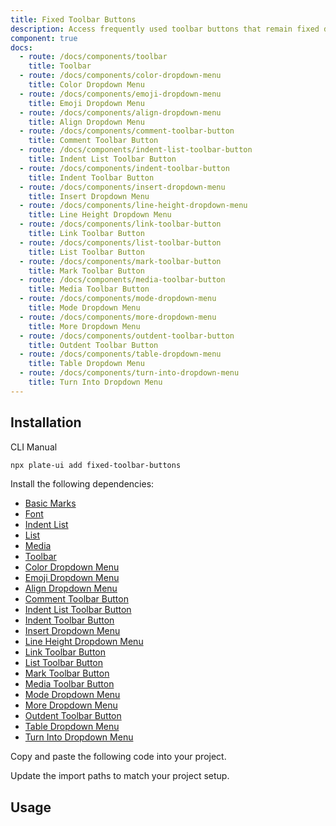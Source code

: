 ```yaml
---
title: Fixed Toolbar Buttons
description: Access frequently used toolbar buttons that remain fixed during scrolling.
component: true
docs:
  - route: /docs/components/toolbar
    title: Toolbar
  - route: /docs/components/color-dropdown-menu
    title: Color Dropdown Menu
  - route: /docs/components/emoji-dropdown-menu
    title: Emoji Dropdown Menu
  - route: /docs/components/align-dropdown-menu
    title: Align Dropdown Menu
  - route: /docs/components/comment-toolbar-button
    title: Comment Toolbar Button
  - route: /docs/components/indent-list-toolbar-button
    title: Indent List Toolbar Button
  - route: /docs/components/indent-toolbar-button
    title: Indent Toolbar Button
  - route: /docs/components/insert-dropdown-menu
    title: Insert Dropdown Menu
  - route: /docs/components/line-height-dropdown-menu
    title: Line Height Dropdown Menu
  - route: /docs/components/link-toolbar-button
    title: Link Toolbar Button
  - route: /docs/components/list-toolbar-button
    title: List Toolbar Button
  - route: /docs/components/mark-toolbar-button
    title: Mark Toolbar Button
  - route: /docs/components/media-toolbar-button
    title: Media Toolbar Button
  - route: /docs/components/mode-dropdown-menu
    title: Mode Dropdown Menu
  - route: /docs/components/more-dropdown-menu
    title: More Dropdown Menu
  - route: /docs/components/outdent-toolbar-button
    title: Outdent Toolbar Button
  - route: /docs/components/table-dropdown-menu
    title: Table Dropdown Menu
  - route: /docs/components/turn-into-dropdown-menu
    title: Turn Into Dropdown Menu
---
```


<ComponentPreview name="playground-demo" id="basicnodes" />

## Installation

<Tabs defaultValue="cli">

<TabsList>
<TabsTrigger value="cli">CLI</TabsTrigger>
<TabsTrigger value="manual">Manual</TabsTrigger>
</TabsList>
<TabsContent value="cli">

```bash
npx plate-ui add fixed-toolbar-buttons
```

</TabsContent>

<TabsContent value="manual">

<Steps>

<Step>

Install the following dependencies:

- [Basic Marks](/docs/basic-marks)
- [Font](/docs/font)
- [Indent List](/docs/indent-list)
- [List](/docs/list)
- [Media](/docs/media)
- [Toolbar](/docs/components/toolbar)
- [Color Dropdown Menu](/docs/components/color-dropdown-menu)
- [Emoji Dropdown Menu](/docs/components/emoji-dropdown-menu)
- [Align Dropdown Menu](/docs/components/align-dropdown-menu)
- [Comment Toolbar Button](/docs/components/comment-toolbar-button)
- [Indent List Toolbar Button](/docs/components/indent-list-toolbar-button)
- [Indent Toolbar Button](/docs/components/indent-toolbar-button)
- [Insert Dropdown Menu](/docs/components/insert-dropdown-menu)
- [Line Height Dropdown Menu](/docs/components/line-height-dropdown-menu)
- [Link Toolbar Button](/docs/components/link-toolbar-button)
- [List Toolbar Button](/docs/components/list-toolbar-button)
- [Mark Toolbar Button](/docs/components/mark-toolbar-button)
- [Media Toolbar Button](/docs/components/media-toolbar-button)
- [Mode Dropdown Menu](/docs/components/mode-dropdown-menu)
- [More Dropdown Menu](/docs/components/more-dropdown-menu)
- [Outdent Toolbar Button](/docs/components/outdent-toolbar-button)
- [Table Dropdown Menu](/docs/components/table-dropdown-menu)
- [Turn Into Dropdown Menu](/docs/components/turn-into-dropdown-menu)

</Step>

<Step>

Copy and paste the following code into your project.

</Step>

<ComponentSource name="fixed-toolbar-buttons" />

<Step>

Update the import paths to match your project setup.

</Step>

</Steps>

</TabsContent>

</Tabs>

## Usage

<ComponentSource name="playground-demo" />

